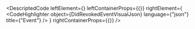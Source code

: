 
<DescriptedCode
  leftElement={<DidRevokedEventDesc />}
  leftContainerProps={{}}
  rightElement={
    <CodeHighlighter
      object={DidRevokedEventVisualJson}
      language={"json"}
      title={"Event"}
    />
  }
  rightContainerProps={{}}
/>
